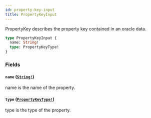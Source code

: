 ```yaml
---
id: property-key-input
title: PropertyKeyInput
---
```


PropertyKey describes the property key contained in an oracle data.

```graphql
type PropertyKeyInput {
  name: String!
  type: PropertyKeyType!
}
```

### Fields

#### `name` ([`String!`](/graphql/scalars/string))

name is the name of the property.

#### `type` ([`PropertyKeyType!`](/graphql/enums/property-key-type))

type is the type of the property.
